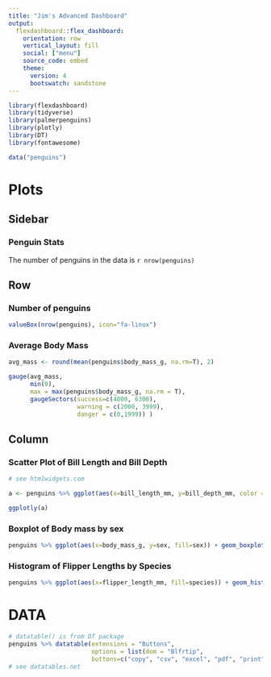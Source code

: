 ```yaml
---
title: "Jim's Advanced Dashboard"
output: 
  flexdashboard::flex_dashboard:
    orientation: row
    vertical_layout: fill
    social: ["menu"]
    source_code: embed
    theme:
      version: 4
      bootswatch: sandstone
---
```




```r
library(flexdashboard)
library(tidyverse)
library(palmerpenguins)
library(plotly) 
library(DT)
library(fontawesome)

data("penguins")

```

<!--   put calculations up here -->


Plots {data-navmenu="Pages"}
======================================================================

Sidebar {.sidebar}
--------------------------------------------------------------

<!--   fontawesome.com   bootswatch.com -->

### Penguin Stats

The number of penguins in the data is `r nrow(penguins)`

Row 
-------------------------------
### Number of penguins
```r
valueBox(nrow(penguins), icon="fa-linux")
```

### Average Body Mass

```r
avg_mass <- round(mean(penguins$body_mass_g, na.rm=T), 2)

gauge(avg_mass, 
      min(0), 
      max = max(penguins$body_mass_g, na.rm = T),
      gaugeSectors(success=c(4000, 6300), 
                   warning = c(2000, 3999),
                   danger = c(0,1999)) )
```



Column {.tabset}
-----------------------------------------------------------------------

### Scatter Plot of Bill Length and Bill Depth

```r
# see htmlwidgets.com

a <- penguins %>% ggplot(aes(x=bill_length_mm, y=bill_depth_mm, color = species)) + geom_point()

ggplotly(a)


```



### Boxplot of Body mass by sex

```r
penguins %>% ggplot(aes(x=body_mass_g, y=sex, fill=sex)) + geom_boxplot()
```

### Histogram of Flipper Lengths by Species

```r
penguins %>% ggplot(aes(x=flipper_length_mm, fill=species)) + geom_histogram() + facet_wrap(~species, ncol=1 )
```

DATA {data-navmenu="Pages"}
================================================================================

```r
# datatable() is from DT package
penguins %>% datatable(extensions = "Buttons",
                       options = list(dom = "Blfrtip",
                       buttons=c("copy", "csv", "excel", "pdf", "print")) ) 
# see datatables.net
```









